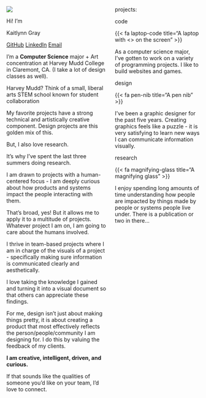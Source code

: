 <!-- ---
title: "Kaitlynn Gray"
image: images/headshot-zoomed.JPEG # replace with the link to your headshot
about:
  template: jolla # see additional templates here https://quarto.org/docs/websites/website-about.html
  links:  # add links to your various social profiles
    - icon: linkedin
      text: LinkedIn
      href: https://www.linkedin.com/in/kaitlynn-gray
    - icon: github
      text: Github
      href: https://github.com/Mehnemoi
--- -->

::: {.home}

::::: {.columns}

::: {.column .left-col-home}

::: {.circle-image}
![](images/headshot-zoomed.JPEG)
:::

::: {.medium-text}
Hi! I'm
:::

::: {.big-text}
Kaitlynn Gray
:::

::: {.links}

[GitHub](https://github.com/Mehnemoi) 
[LinkedIn](https://www.linkedin.com/in/kaitlynn-gray) 
[Email](mailto:kagray@g.hmc.edu) 

:::

::::: {.about-me-text}

::: {.about-me}
I'm a **Computer Science** major + Art concentration at Harvey Mudd College in Claremont, CA. (I take a lot of design classes as well).
:::

::: {.asides}
Harvey Mudd? Think of a small, liberal arts STEM school known for student collaboration
:::

::: {.about-me}
My favorite projects have a strong technical and artistically creative component. Design projects are this golden mix of this. 

But, I also love research.

:::


::: {.asides}

It's why I’ve spent the last three summers doing research.

:::

::: {.about-me}

I am drawn to projects with a human-centered focus - I am deeply curious about how products and systems impact the people interacting with them.

:::

::: {.asides}

That’s broad, yes! But it allows me to apply it to a multitude of projects. Whatever project I am on, I am going to care about the humans involved.

:::

::: {.about-me}
I thrive in team-based projects where I am in charge of the visuals of a project - specifically making sure information is communicated clearly and aesthetically. 

I love taking the knowledge I gained and turning it into a visual document so that others can appreciate these findings.

For me, design isn’t just about making things pretty, it is about creating a product that most effectively reflects the person/people/community I am designing for. I do this by valuing the feedback of my clients.

**I am creative, intelligent, driven, and curious.** 

If that sounds like the qualities of someone you’d like on your team, I’d love to connect. 

:::

:::::

:::


::: {.column .right-col-home}

:::{.title}

projects:

:::

::: {.home-right-content}



::: {.page-container .p-c-code}

::: {.page-link}
[](tab-code/index.qmd)
:::

::: {.page-title}

code

:::

::: {.page-image .code}

<!-- ![](images/GCalFinalWeeklyUI.png) -->
{{< fa laptop-code title="A laptop with <> on the screen" >}}

:::

::: {.page-description}

As a computer science major, I’ve gotten to work on a variety of programming projects. I like to build websites and games.

:::

:::

::: {.page-container .p-c-design}

::: {.page-link}
[](tab-design/index.qmd)
:::

::: {.page-title}

design

:::

::: {.page-image .design}

<!-- ![](images/CACTILogo.png) -->
{{< fa pen-nib title="A pen nib" >}}

:::

::: {.page-description}

I’ve been a graphic designer for the past five years. Creating graphics feels like a puzzle - it is very satisfying to learn new ways I can communicate information visually.

:::

:::


::: {.page-container .p-c-research}

::: {.page-link}
[](tab-research/index.qmd)
:::

::: {.page-title}

research

:::

::: {.page-image .research}

{{< fa magnifying-glass title="A magnifying glass" >}}

:::

::: {.page-description}

I enjoy spending long amounts of time understanding how people are impacted by things made by people or systems people live under. There is a publication or two in there...

:::

:::



:::

:::

:::::

:::
